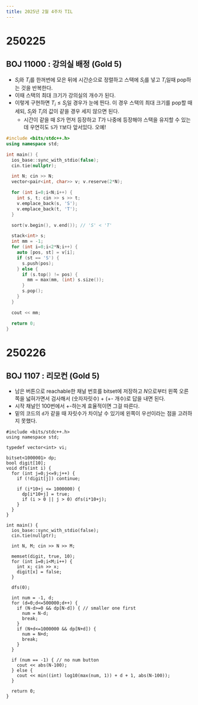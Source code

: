 ```yaml
---
title: 2025년 2월 4주차 TIL
---
```


# 250225

## BOJ 11000 : 강의실 배정 (Gold 5)

- $S_i$와 $T_i$를 한꺼번에 모은 뒤에 시간순으로 정렬하고 스택에 $S_i$를 넣고 $T_i$일때 pop하는 것을 반복한다.
- 이때 스택의 최대 크기가 강의실의 개수가 된다.
- 이렇게 구현하면 $T_i\leq S_j$일 경우가 눈에 띈다. 이 경우 스택의 최대 크기를 pop할 때 세되, $S_j$와 $T_i$의 값이 같을 경우 세지 않으면 된다.
  - 시간이 같을 때 $S$가 먼저 등장하고 $T$가 나중에 등장해야 스택을 유지할 수 있는데 우연히도 `S`가 `T`보다 앞서있다. 오예!

```cpp
#include <bits/stdc++.h>
using namespace std;

int main() {
  ios_base::sync_with_stdio(false);
  cin.tie(nullptr);

  int N; cin >> N;
  vector<pair<int, char>> v; v.reserve(2*N);

  for (int i=0;i<N;i++) {
    int s, t; cin >> s >> t;
    v.emplace_back(s, 'S');
    v.emplace_back(t, 'T');
  }

  sort(v.begin(), v.end()); // 'S' < 'T'

  stack<int> s;
  int mm = -1;
  for (int i=0;i<2*N;i++) {
    auto [pos, st] = v[i];
    if (st == 'S') {
      s.push(pos);
    } else {
      if (s.top() != pos) {
        mm = max(mm, (int) s.size());
      }
      s.pop();
    }
  }

  cout << mm;

  return 0;
}
```

# 250226

## BOJ 1107 : 리모컨 (Gold 5)

- 남은 버튼으로 reachable한 채널 번호를 bitset에 저장하고 $N$으로부터 왼쪽 오른쪽을 넓혀가면서 검사해서 (숫자자릿수) + (+- 개수)로 답을 내면 된다.
- 시작 채널인 100번에서 +-하는게 효율적이면 그걸 따른다.
- 밑의 코드의 `d`가 같을 때 자릿수가 차이날 수 있기에 왼쪽이 우선이라는 점을 고려하지 못했다.

```
#include <bits/stdc++.h>
using namespace std;

typedef vector<int> vi;

bitset<1000001> dp;
bool digit[10];
void dfs(int i) {
  for (int j=0;j<=9;j++) {
    if (!digit[j]) continue;

    if (i*10+j <= 1000000) {
      dp[i*10+j] = true;
      if (i > 0 || j > 0) dfs(i*10+j);
    }
  }
}

int main() {
  ios_base::sync_with_stdio(false);
  cin.tie(nullptr);

  int N, M; cin >> N >> M;

  memset(digit, true, 10);
  for (int i=0;i<M;i++) {
    int x; cin >> x;
    digit[x] = false;
  }

  dfs(0);

  int num = -1, d;
  for (d=0;d<=500000;d++) {
    if (N-d>=0 && dp[N-d]) { // smaller one first
      num = N-d;
      break;
    }
    if (N+d<=1000000 && dp[N+d]) {
      num = N+d;
      break;
    }
  }

  if (num == -1) { // no num button
    cout << abs(N-100);
  } else {
    cout << min((int) log10(max(num, 1)) + d + 1, abs(N-100));
  }

  return 0;
}
```

